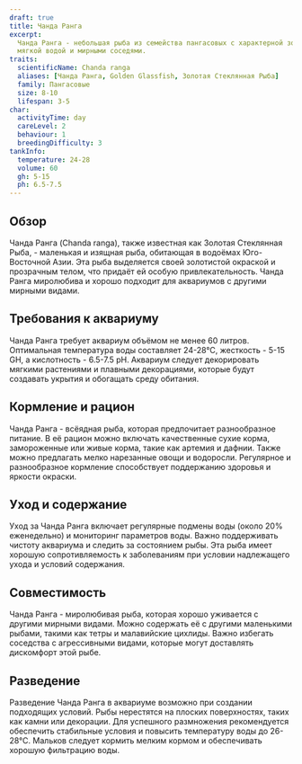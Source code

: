 ```yaml
---
draft: true
title: Чанда Ранга
excerpt:
  Чанда Ранга - небольшая рыба из семейства пангасовых с характерной золотистой окраской. Подходит для аквариумов с
  мягкой водой и мирными соседями.
traits:
  scientificName: Chanda ranga
  aliases: [Чанда Ранга, Golden Glassfish, Золотая Стеклянная Рыба]
  family: Пангасовые
  size: 8-10
  lifespan: 3-5
char:
  activityTime: day
  careLevel: 2
  behaviour: 1
  breedingDifficulty: 3
tankInfo:
  temperature: 24-28
  volume: 60
  gh: 5-15
  ph: 6.5-7.5
---
```


## Обзор

Чанда Ранга (Chanda ranga), также известная как Золотая Стеклянная Рыба, - маленькая и изящная рыба, обитающая в
водоёмах Юго-Восточной Азии. Эта рыба выделяется своей золотистой окраской и прозрачным телом, что придаёт ей особую
привлекательность. Чанда Ранга миролюбива и хорошо подходит для аквариумов с другими мирными видами.

## Требования к аквариуму

Чанда Ранга требует аквариум объёмом не менее 60 литров. Оптимальная температура воды составляет 24-28°C, жесткость -
5-15 GH, а кислотность - 6.5-7.5 pH. Аквариум следует декорировать мягкими растениями и плавными декорациями, которые
будут создавать укрытия и обогащать среду обитания.

## Кормление и рацион

Чанда Ранга - всёядная рыба, которая предпочитает разнообразное питание. В её рацион можно включать качественные сухие
корма, замороженные или живые корма, такие как артемия и дафнии. Также можно предлагать мелко нарезанные овощи и
водоросли. Регулярное и разнообразное кормление способствует поддержанию здоровья и яркости окраски.

## Уход и содержание

Уход за Чанда Ранга включает регулярные подмены воды (около 20% еженедельно) и мониторинг параметров воды. Важно
поддерживать чистоту аквариума и следить за состоянием рыбы. Эта рыба имеет хорошую сопротивляемость к заболеваниям при
условии надлежащего ухода и условий содержания.

## Совместимость

Чанда Ранга - миролюбивая рыба, которая хорошо уживается с другими мирными видами. Можно содержать её с другими
маленькими рыбами, такими как тетры и малавийские цихлиды. Важно избегать соседства с агрессивными видами, которые могут
доставлять дискомфорт этой рыбе.

## Разведение

Разведение Чанда Ранга в аквариуме возможно при создании подходящих условий. Рыбы нерестятся на плоских поверхностях,
таких как камни или декорации. Для успешного размножения рекомендуется обеспечить стабильные условия и повысить
температуру воды до 26-28°C. Мальков следует кормить мелким кормом и обеспечивать хорошую фильтрацию воды.

